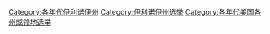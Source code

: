 [[Category:各年代伊利诺伊州|Category:各年代伊利诺伊州]]
[[Category:伊利诺伊州选举|Category:伊利诺伊州选举]]
[[Category:各年代美国各州或领地选举|Category:各年代美国各州或领地选举]]
